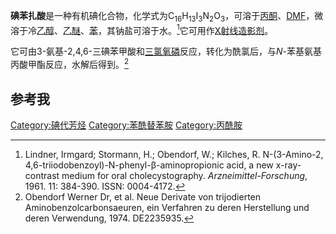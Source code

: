 {{Drugbox
| IUPAC_name = 3-[1-(3-amino-2,4,6-triiodophenyl)-''N''-phenylformamido]propanoic acid
| image = Iobenzamic acid.png

<!--Clinical data-->
| tradename = 
| pregnancy_AU = <!-- A / B1 / B2 / B3 / C / D / X -->
| pregnancy_US = <!-- A / B            / C / D / X -->
| pregnancy_category = 
| legal_AU = <!-- S2, S3, S4, S5, S6, S7, S8, S9 or Unscheduled-->
| legal_CA = <!-- Schedule I, II, III, IV, V, VI, VII, VIII -->
| legal_UK = <!-- GSL, P, POM, CD, or Class A, B, C -->
| legal_US = <!-- OTC / Rx-only / Schedule I, II, III, IV, V -->
| legal_status = 
| routes_of_administration = 

<!--Pharmacokinetic data-->
| bioavailability = 
| protein_bound = 
| metabolism = 
| elimination_half-life = 
| excretion = 

<!--Identifiers-->
| CAS_number = 3115-05-7
| CAS_number_Ref = {{cascite|correct|CAS}}
| ATC_prefix = V08
| ATC_suffix = AC05
| PubChem = 18377
| DrugBank = DB13428
| ChemSpiderID = 17355
| UNII_Ref = {{fdacite|correct|FDA}}
| UNII = F72UWG2SWK
| KEGG = D01313

<!--Chemical data-->
| C=16 | H=13 | I=3 | N=2 | O=3 
| smiles = Ic1c(c(I)c(N)c(I)c1)C(=O)N(c2ccccc2)CCC(=O)O
| StdInChI=1S/C16H13I3N2O3/c17-10-8-11(18)15(20)14(19)13(10)16(24)21(7-6-12(22)23)9-4-2-1-3-5-9/h1-5,8H,6-7,20H2,(H,22,23)
| StdInChIKey = FJYJNLIEGUTPIJ-UHFFFAOYSA-N
| melting_point = 134<ref>"PhysProp" data were obtained from Syracuse Research Corporation of Syracuse, New York (US). Retrieved from SciFinder. [2021-03-19].</ref>
}}

'''碘苯扎酸'''是一种有机碘化合物，化学式为C<sub>16</sub>H<sub>13</sub>I<sub>3</sub>N<sub>2</sub>O<sub>3</sub>，可溶于[[丙酮|丙酮]]、[[二甲基甲酰胺|DMF]]，微溶于冷[[乙醇|乙醇]]、[[乙醚|乙醚]]、[[苯|苯]]，其钠盐可溶于水。<ref>Lindner, Irmgard; Stormann, H.; Obendorf, W.; Kilches, R. N-​(3-​Amino-​2,​4,​6-​triiodobenzoyl)​-​N-​phenyl-​β-​aminopropionic acid, a new x-​ray-​contrast medium for oral cholecystography. ''Arzneimittel-Forschung'', 1961. 11: 384-390. ISSN: 0004-4172.</ref>它可用作[[X射线|X射线]][[造影剂|造影剂]]。

它可由3-氨基-2,4,6-三碘苯甲酸和[[三氯氧磷|三氯氧磷]]反应，转化为酰氯后，与''N''-苯基氨基丙酸甲酯反应，水解后得到。<ref>Obendorf Werner Dr, et al. Neue Derivate von trijodierten Aminobenzolcarbonsaeuren, ein Verfahren zu deren Herstellung und deren Verwendung, 1974. DE2235935.</ref>

==参考我==
{{reflist}}

{{造影剂}}
{{有机化合物小作品}}

[[Category:碘代芳烃|Category:碘代芳烃]]
[[Category:苯酰替苯胺|Category:苯酰替苯胺]]
[[Category:丙酰胺|Category:丙酰胺]]